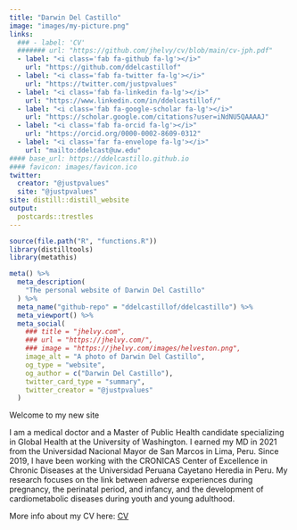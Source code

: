 ```yaml
---
title: "Darwin Del Castillo"
image: "images/my-picture.png"
links:
  ### - label: 'CV'
  ####### url: "https://github.com/jhelvy/cv/blob/main/cv-jph.pdf"
  - label: "<i class='fab fa-github fa-lg'></i>"
    url: "https://github.com/ddelcastillof"
  - label: "<i class='fab fa-twitter fa-lg'></i>"
    url: "https://twitter.com/justpvalues"
  - label: "<i class='fab fa-linkedin fa-lg'></i>"
    url: "https://www.linkedin.com/in/ddelcastillof/"
  - label: "<i class='fab fa-google-scholar fa-lg'></i>"
    url: "https://scholar.google.com/citations?user=iNdNU5QAAAAJ"
  - label: "<i class='fab fa-orcid fa-lg'></i>"
    url: "https://orcid.org/0000-0002-8609-0312"
  - label: "<i class='far fa-envelope fa-lg'></i>"
    url: "mailto:ddelcast@uw.edu"
#### base_url: https://ddelcastillo.github.io
#### favicon: images/favicon.ico
twitter:
  creator: "@justpvalues"
  site: "@justpvalues"
site: distill::distill_website
output:
  postcards::trestles
---
```


```r
source(file.path("R", "functions.R"))
library(distilltools)
library(metathis)

meta() %>%
  meta_description(
    "The personal website of Darwin Del Castillo"
  ) %>%
  meta_name("github-repo" = "ddelcastillof/ddelcastillo") %>%
  meta_viewport() %>%
  meta_social(
    ### title = "jhelvy.com",
    ### url = "https://jhelvy.com/",
    ### image = "https://jhelvy.com/images/helveston.png",
    image_alt = "A photo of Darwin Del Castillo",
    og_type = "website",
    og_author = c("Darwin Del Castillo"),
    twitter_card_type = "summary",
    twitter_creator = "@justpvalues"
  )
```

Welcome to my new site\

I am a medical doctor and a Master of Public Health candidate specializing in Global Health at the University of Washington. I earned my MD in 2021 from the Universidad Nacional Mayor de San Marcos in Lima, Peru. Since 2019, I have been working with the CRONICAS Center of Excellence in Chronic Diseases at the Universidad Peruana Cayetano Heredia in Peru. My research focuses on the link between adverse experiences during pregnancy, the perinatal period, and infancy, and the development of cardiometabolic diseases during youth and young adulthood. \

More info about my CV here: [CV](https://github.com/ddelcastillof/cv/blob/main/cv-ddcf.pdf) 
